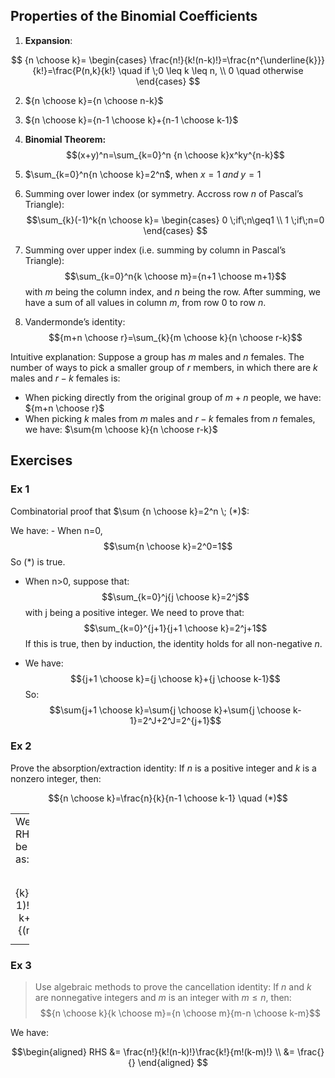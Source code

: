 ## Properties of the Binomial Coefficients

1. __Expansion__:  

$$
{n \choose k}=
\begin{cases}
\frac{n!}{k!(n-k)!}=\frac{n^{\underline{k}}}{k!}=\frac{P(n,k}{k!} \quad if \;0 \leq k \leq n, \\
0 \quad otherwise
\end{cases}
 $$

2. ${n \choose k}={n \choose n-k}$

3. ${n \choose k}={n-1 \choose k}+{n-1 \choose k-1}$

4. __Binomial Theorem:__
$$(x+y)^n=\sum_{k=0}^n {n \choose k}x^ky^{n-k}$$

5. $\sum_{k=0}^n{n \choose k}=2^n$, when $x=1 \;and\;y=1$

6. Summing over lower index (or symmetry. Accross row $n$ of Pascal's Triangle):
$$\sum_{k}(-1)^k{n \choose k}=
\begin{cases}
0 \;if\;n\geq1 \\
1 \;if\;n=0 
\end{cases}
$$

7. Summing over upper index (i.e. summing by column in Pascal's Triangle):
$$\sum_{k=0}^n{k \choose m}={n+1 \choose m+1}$$
with $m$ being the column index, and $n$ being the row. After summing, we have a sum of all values in column $m$, from row $0$ to row $n$.

8. Vandermonde's identity:
$${m+n \choose r}=\sum_{k}{m \choose k}{n \choose r-k}$$

Intuitive explanation: Suppose a group has $m$ males and $n$ females. The number of ways to pick a smaller group of $r$ members, in which there are $k$ males and $r-k$ females is:

- When picking directly from the original group of $m+n$ people, we have: ${m+n \choose r}$
- When picking $k$ males from $m$ males and $r-k$ females from $n$ females, we have: $\sum{m \choose k}{n \choose r-k}$

## Exercises

### Ex 1

Combinatorial proof that $\sum {n \choose k}=2^n \; (*)$:

We have: 
- When n=0,
$$\sum{n \choose k}=2^0=1$$
So $(*)$ is true.

- When n>0, suppose that:
$$\sum_{k=0}^j{j \choose k}=2^j$$
with j being a positive integer.
We need to prove that: 
$$\sum_{k=0}^{j+1}{j+1 \choose k}=2^j+1$$
If this is true, then by induction, the identity holds for all non-negative $n$.

- We have:
$${j+1 \choose k}={j \choose k}+{j \choose k-1}$$
So:
$$\sum{j+1 \choose k}=\sum{j \choose k}+\sum{j \choose k-1}=2^J+2^J=2^{j+1}$$

### Ex 2

Prove the absorption/extraction identity: If $n$ is a positive integer and $k$ is a nonzero integer, then:

$${n \choose k}=\frac{n}{k}{n-1 \choose k-1} \quad (*)$$

---
We have the RHS of $(*)$ can be transformed as:

$$\frac{n}{k}\cdot\frac{(n-1)!}{(k-1)!(n-1-k+1)!}=\frac{n!}{(n-k)!}=LHS$$

---
### Ex 3

> Use algebraic methods to prove the cancellation identity: If $n$ and $k$ are nonnegative integers and $m$ is an integer with $m\leq n$, then:
$${n \choose k}{k \choose m}={n \choose m}{m-n \choose k-m}$$

We have: 

$$\begin{aligned}
RHS &= \frac{n!}{k!(n-k)!}\frac{k!}{m!(k-m)!} \\
&= \frac{}{}
\end{aligned}
$$

